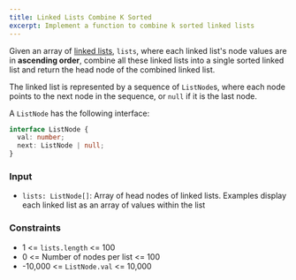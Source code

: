 ```yaml
---
title: Linked Lists Combine K Sorted
excerpt: Implement a function to combine k sorted linked lists
---
```



Given an array of [linked lists](https://en.wikipedia.org/wiki/Linked_list), `lists`, where each linked list's node values are in **ascending order**, combine all these linked lists into a single sorted linked list and return the head node of the combined linked list.

The linked list is represented by a sequence of `ListNode`s, where each node points to the next node in the sequence, or `null` if it is the last node.

A `ListNode` has the following interface:

```ts
interface ListNode {
  val: number;
  next: ListNode | null;
}
```

### Input

- `lists: ListNode[]`: Array of head nodes of linked lists. Examples display each linked list as an array of values within the list

<MDXTestExamples testCases={runTestCases} />

### Constraints

- 1 &lt;= `lists.length` &lt;= 100
- 0 &lt;= Number of nodes per list &lt;= 100
- -10,000 &lt;= `ListNode.val` &lt;= 10,000
